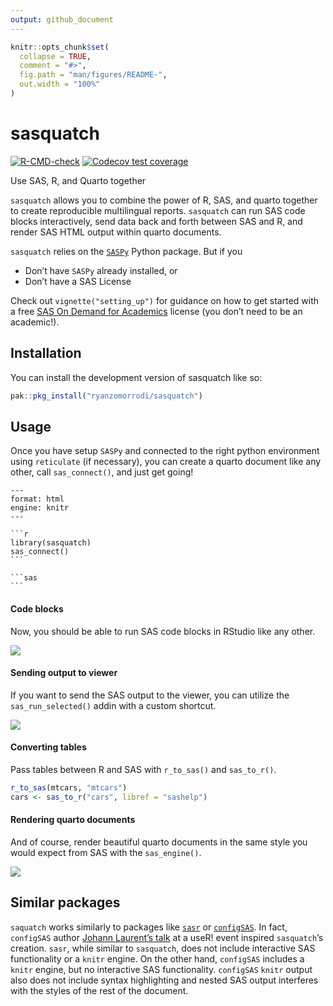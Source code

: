 ```yaml
---
output: github_document
---
```


<!-- README.md is generated from README.Rmd. Please edit that file -->

```r
knitr::opts_chunk$set(
  collapse = TRUE,
  comment = "#>",
  fig.path = "man/figures/README-",
  out.width = "100%"
)
```

# sasquatch

<!-- badges: start -->
[![R-CMD-check](https://github.com/ryanzomorrodi/sasr/actions/workflows/R-CMD-check.yaml/badge.svg)](https://github.com/ryanzomorrodi/sasr/actions/workflows/R-CMD-check.yaml)
[![Codecov test
coverage](https://codecov.io/gh/ryanzomorrodi/sasquatch/branch/main/graph/badge.svg)](https://app.codecov.io/gh/ryanzomorrodi/sasquatch?branch=main)
<!-- badges: end -->

Use SAS, R, and Quarto together

`sasquatch` allows you to combine the power of R, SAS, and quarto together
to create reproducible multilingual reports. `sasquatch` can run SAS code blocks
interactively, send data back and forth between SAS and R, and render SAS HTML 
output within quarto documents.

`sasquatch` relies on the [`SASPy`](https://sassoftware.github.io/saspy/) Python package. But if you

- Don't have `SASPy` already installed, or  
- Don't have a SAS License  

Check out `vignette("setting_up")` for guidance on how to get started with a 
free [SAS On Demand for Academics](https://www.sas.com/en_us/software/on-demand-for-academics)
license (you don't need to be an academic!).

## Installation

You can install the development version of sasquatch like so:

```r
pak::pkg_install("ryanzomorrodi/sasquatch")
```

## Usage

Once you have setup `SASPy` and connected to the right python
environment using `reticulate` (if necessary), you can create a quarto document
like any other, call `sas_connect()`, and just get going!

`````verbatim
---
format: html
engine: knitr
---

```r
library(sasquatch)
sas_connect()
```

```sas

```
`````

#### Code blocks

Now, you should be able to run SAS code blocks in RStudio like any other.

![](man/figures/run_sas_chunk.gif)

#### Sending output to viewer

If you want to send the SAS output to the viewer, you can utilize the 
`sas_run_selected()` addin with a custom shortcut.

![](man/figures/run_sas_selected.gif)

#### Converting tables

Pass tables between R and SAS with `r_to_sas()` and `sas_to_r()`.

```r
r_to_sas(mtcars, "mtcars")
cars <- sas_to_r("cars", libref = "sashelp")
```

#### Rendering quarto documents

And of course, render beautiful quarto documents in the same style you would
expect from SAS with the `sas_engine()`.

![](man/figures/rendered_quarto.png)

## Similar packages

`saquatch` works similarly to packages like [`sasr`](https://sassoftware.github.io/saspy/) 
or [`configSAS`](https://github.com/baselr/configSAS). In fact, `configSAS` 
author [Johann Laurent's talk](https://www.youtube.com/watch?v=4c9T6-__vI8) at a 
useR! event inspired `sasquatch`'s creation. `sasr`, while similar to 
`sasquatch`, does not include interactive SAS functionality or a `knitr` engine. 
On the other hand, `configSAS` includes a `knitr` engine, but no interactive SAS 
functionality. `configSAS` `knitr` output also does not include syntax 
highlighting and nested SAS output interferes with the styles of the rest of the
document.
